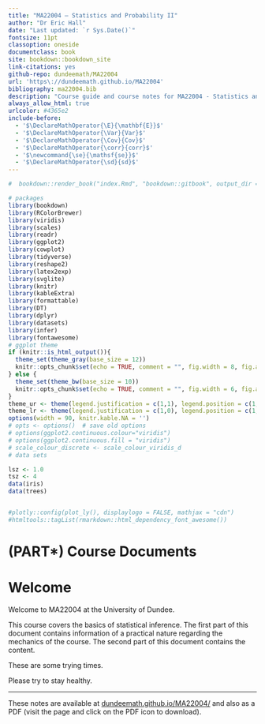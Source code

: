 ```yaml
---
title: "MA22004 – Statistics and Probability II"
author: "Dr Eric Hall"
date: "Last updated: `r Sys.Date()`"
fontsize: 11pt
classoption: oneside
documentclass: book
site: bookdown::bookdown_site
link-citations: yes
github-repo: dundeemath/MA22004
url: 'https\://dundeemath.github.io/MA22004'
bibliography: ma22004.bib
description: "Course guide and course notes for MA22004 - Statistics and Probability II. Division of Mathematics, University of Dundee."
always_allow_html: true
urlcolor: #4365e2
include-before:
  - '$\DeclareMathOperator{\E}{\mathbf{E}}$'
  - '$\DeclareMathOperator{\Var}{Var}$'
  - '$\DeclareMathOperator{\Cov}{Cov}$'
  - '$\DeclareMathOperator{\corr}{corr}$'
  - '$\newcommand{\se}{\mathsf{se}}$'
  - '$\DeclareMathOperator{\sd}{sd}$'
---
```


```r
#  bookdown::render_book("index.Rmd", "bookdown::gitbook", output_dir = "docs/")

# packages
library(bookdown)
library(RColorBrewer)
library(viridis)
library(scales)
library(readr)
library(ggplot2)
library(cowplot)
library(tidyverse)
library(reshape2)
library(latex2exp)
library(svglite)
library(knitr)
library(kableExtra)
library(formattable)
library(DT)
library(dplyr)
library(datasets)
library(infer)
library(fontawesome)
# ggplot theme
if (knitr::is_html_output()){
  theme_set(theme_gray(base_size = 12))
  knitr::opts_chunk$set(echo = TRUE, comment = "", fig.width = 8, fig.asp = 0.6, dev = "svglite", fig.align = "center")
} else {
  theme_set(theme_bw(base_size = 10))
  knitr::opts_chunk$set(echo = TRUE, comment = "", fig.width = 6, fig.asp = 0.6)
}
theme_ur <- theme(legend.justification = c(1,1), legend.position = c(1,1), legend.box.margin = margin(c(4, 4, 4, 4), unit = "pt"))
theme_lr <- theme(legend.justification = c(1,0), legend.position = c(1,0), legend.box.margin = margin(c(4, 4, 4, 4), unit = "pt"))
options(width = 90, knitr.kable.NA = '')
# opts <- options()  # save old options
# options(ggplot2.continuous.colour="viridis")
# options(ggplot2.continuous.fill = "viridis")
# scale_colour_discrete <- scale_colour_viridis_d
# data sets

lsz <- 1.0
tsz <- 4
data(iris)
data(trees)


#plotly::config(plot_ly(), displaylogo = FALSE, mathjax = "cdn")
#htmltools::tagList(rmarkdown::html_dependency_font_awesome())
```

# (PART\*) Course Documents {-}

# Welcome {-}

Welcome to MA22004 at the University of Dundee. 

This course covers the basics of statistical inference. The first part of this document contains information of a practical nature regarding the mechanics of the course. The second part of this document contains the content. 

These are some trying times. 

Please try to stay healthy.



***

These notes are available at [dundeemath.github.io/MA22004/](https://dundeemath.github.io/MA22004/) and also as a PDF (visit the page and click on the PDF icon to download). 

